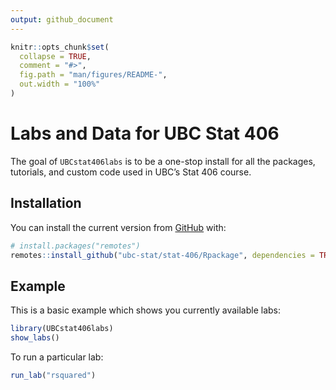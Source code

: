 ```yaml
---
output: github_document
---
```


<!-- README.md is generated from README.Rmd. Please edit that file -->

```r
knitr::opts_chunk$set(
  collapse = TRUE,
  comment = "#>",
  fig.path = "man/figures/README-",
  out.width = "100%"
)
```

# Labs and Data for UBC Stat 406

<!-- badges: start -->
<!-- badges: end -->

The goal of `UBCstat406labs` is to be a one-stop install for all the packages, tutorials, and custom code used in UBC's Stat 406 course.

## Installation

You can install the current version from [GitHub](https://github.com/) with:

```r
# install.packages("remotes")
remotes::install_github("ubc-stat/stat-406/Rpackage", dependencies = TRUE)
```
## Example

This is a basic example which shows you currently available labs:

```r
library(UBCstat406labs)
show_labs()
```

To run a particular lab:


```r
run_lab("rsquared")
```

